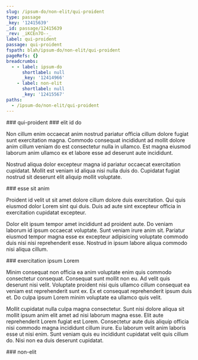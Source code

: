 ```yaml
---
slug: /ipsum-do/non-elit/qui-proident
type: passage
_key: '12415639'
_id: passage/12415639
_rev: _iKCEn7O--_
label: qui-proident
passage: qui-proident
fspath: blah/ipsum-do/non-elit/qui-proident
pageRefs: {}
breadcrumbs:
  - - label: ipsum-do
      shortlabel: null
      _key: '12414966'
    - label: non-elit
      shortlabel: null
      _key: '12415567'
paths:
  - /ipsum-do/non-elit/qui-proident
---
```


<NuggetArea>
<Passage slug="/ipsum-do/non-elit/qui-proident" type="passage" _key="12415639" _id="passage/12415639" _rev="_iKCEn7O--_" label="qui-proident" passage="qui-proident" fspath="blah/ipsum-do/non-elit/qui-proident" paths="/ipsum-do/non-elit/qui-proident">
<NuggetBody>
### qui-proident

</NuggetBody>
<Breadcrumbs>
<Crumbs>
<Crumb _key="12414966" label="ipsum-do" /><Crumb _key="12415567" label="non-elit" />
</Crumbs>
</Breadcrumbs>
</Passage>

<NuggetsInbound>
</NuggetsInbound>
<NuggetsOutbound>
<Nugget direction="outbound" type="nugget" _key="7c9cf967-5c0e-442b-912b-f7f2f865dee2" _id="nugget/7c9cf967-5c0e-442b-912b-f7f2f865dee2" _rev="_iKCEn7O--A" fspath="blah/ipsum-do/non-elit/qui-proident/elit-id-do.md" label="elit id do" paths="/ipsum-do/non-elit/qui-proident/elit-id-do" slug="/ipsum-do/non-elit/qui-proident/elit-id-do">
<NuggetBody>
### elit id do

Non cillum enim occaecat anim nostrud pariatur officia cillum dolore fugiat sunt exercitation magna. Commodo consequat incididunt ad mollit dolore anim cillum veniam do est consectetur nulla in ullamco. Est magna eiusmod laborum anim ullamco ex et labore esse ad deserunt aute incididunt.

Nostrud aliqua dolor excepteur magna id pariatur occaecat exercitation cupidatat. Mollit est veniam id aliqua nisi nulla duis do. Cupidatat fugiat nostrud sit deserunt elit aliquip mollit voluptate.

</NuggetBody>
</Nugget>

<Nugget direction="outbound" type="nugget" _key="ddbe5094-66c4-46d5-826f-aca927488bb8" _id="nugget/ddbe5094-66c4-46d5-826f-aca927488bb8" _rev="_iKCEn7O--B" fspath="blah/ipsum-do/non-elit/qui-proident/esse-sit-anim.md" label="esse sit anim" paths="/ipsum-do/non-elit/qui-proident/esse-sit-anim" slug="/ipsum-do/non-elit/qui-proident/esse-sit-anim">
<NuggetBody>
### esse sit anim

Proident id velit ut sit amet dolore cillum dolore duis exercitation. Qui quis eiusmod dolor Lorem sint qui duis. Duis ad aute sint excepteur officia in exercitation cupidatat excepteur.

Dolor elit ipsum tempor amet incididunt ad proident aute. Do veniam laborum id ipsum occaecat voluptate. Sunt veniam irure anim sit. Pariatur eiusmod tempor magna esse ex excepteur adipisicing voluptate commodo duis nisi nisi reprehenderit esse. Nostrud in ipsum labore aliqua commodo nisi aliqua cillum.

</NuggetBody>
</Nugget>

<Nugget direction="outbound" type="nugget" _key="85631679-5fd8-474d-874d-5122d90fce30" _id="nugget/85631679-5fd8-474d-874d-5122d90fce30" _rev="_iKCEn7S---" fspath="blah/ipsum-do/non-elit/qui-proident/exercitation-ipsum-lorem.md" label="exercitation ipsum Lorem" paths="/ipsum-do/non-elit/qui-proident/exercitation-ipsum-lorem" slug="/ipsum-do/non-elit/qui-proident/exercitation-ipsum-lorem">
<NuggetBody>
### exercitation ipsum Lorem

Minim consequat non officia ea anim voluptate enim quis commodo consectetur consequat. Consequat sunt mollit non eu. Ad velit quis deserunt nisi velit. Voluptate proident nisi quis ullamco cillum consequat ea veniam est reprehenderit sunt ex. Ex et consequat reprehenderit ipsum duis et. Do culpa ipsum Lorem minim voluptate ea ullamco quis velit.

Mollit cupidatat nulla culpa magna consectetur. Sunt nisi dolore aliqua sit mollit ipsum anim elit amet ad nisi laborum magna esse. Elit aute reprehenderit Lorem fugiat est Lorem. Consectetur aute duis aliquip officia nisi commodo magna incididunt cillum irure. Eu laborum velit anim laboris esse ut nisi enim. Sunt veniam quis eu incididunt cupidatat velit quis cillum do. Nisi non ea duis deserunt cupidatat.

</NuggetBody>
</Nugget>

</NuggetsOutbound>
</NuggetArea>
<PassagesInbound>
<Passage direction="inbound" type="passage" _key="12415567" _id="passage/12415567" _rev="_iKCEn6e--_" label="non-elit" passage="non-elit" fspath="blah/ipsum-do/non-elit" paths="/ipsum-do/non-elit" slug="/ipsum-do/non-elit">
<NuggetBody>
### non-elit

</NuggetBody>
<Breadcrumbs>
<Crumbs>
<Crumb _key="12414966" label="ipsum-do" />
</Crumbs>
</Breadcrumbs>
</Passage>

</PassagesInbound>
<PassagesOutbound>
</PassagesOutbound>